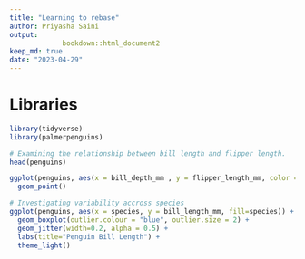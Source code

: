 ```yaml
---
title: "Learning to rebase"
author: Priyasha Saini
output:  
             bookdown::html_document2
keep_md: true
date: "2023-04-29"
---
```


# Libraries

```r
library(tidyverse)
library(palmerpenguins)
```

```r
# Examining the relationship between bill length and flipper length.
head(penguins)
```

```r
ggplot(penguins, aes(x = bill_depth_mm , y = flipper_length_mm, color = species)) +
  geom_point()
```

```r
# Investigating variability accross species
ggplot(penguins, aes(x = species, y = bill_length_mm, fill=species)) +
  geom_boxplot(outlier.colour = "blue", outlier.size = 2) +
  geom_jitter(width=0.2, alpha = 0.5) +
  labs(title="Penguin Bill Length") +
  theme_light()
```


